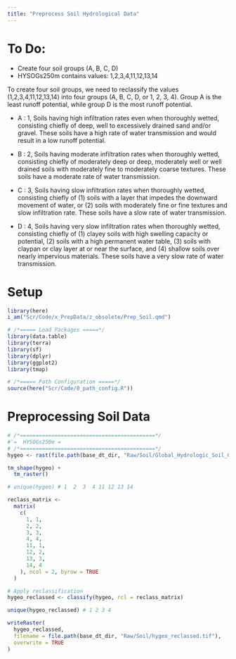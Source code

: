 ```yaml
---
title: "Preprocess Soil Hydrological Data"
---
```


# To Do: 
+ Create four soil groups (A, B, C, D)
+ HYSOGs250m contains values: 1,2,3,4,11,12,13,14

To create four soil groups, we need to reclassify the values (1,2,3,4,11,12,13,14) into four groups (A, B, C, D, or 1, 2, 3, 4). Group A is the least runoff potential, while group D is the most runoff potential.

+ A : 1, Soils having high infiltration rates even when thoroughly wetted, consisting chiefly of deep, well to excessively drained sand and/or gravel. These soils have a high rate of water transmission and would result in a low runoff potential.

+ B : 2, Soils having moderate infiltration rates when thoroughly wetted, consisting chiefly of moderately deep or deep, moderately well or well drained soils with moderately fine to moderately coarse textures. These soils have a moderate rate of water transmission.

+ C : 3, Soils having slow infiltration rates when thoroughly wetted, consisting chiefly of (1) soils with a layer that impedes the downward movement of water, or (2) soils with moderately fine or fine textures and slow infiltration rate. These soils have a slow rate of water transmission.

+ D : 4, Soils having very slow infiltration rates when thoroughly wetted, consisting chiefly of (1) clayey soils with high swelling capacity or potential, (2) soils with a high permanent water table, (3) soils with claypan or clay layer at or near the surface, and (4) shallow soils over nearly impervious materials. These soils have a very slow rate of water transmission.




# Setup
```r
library(here)
i_am("Scr/Code/x_PrepData/z_obsolete/Prep_Soil.qmd")

# /*===== Load Packages =====*/
library(data.table)
library(terra)
library(sf)
library(dplyr)
library(ggplot2)
library(tmap)

# /*===== Path Configuration =====*/
source(here("Scr/Code/0_path_config.R"))
```

# Preprocessing Soil Data

```r
# /*===========================================*/
#'=  HYSOGs250m =
# /*===========================================*/
hygeo <- rast(file.path(base_dt_dir, "Raw/Soil/Global_Hydrologic_Soil_Group_1566/data/HYSOGs250m.tif"))

tm_shape(hygeo) +
  tm_raster()

# unique(hygeo) # 1  2  3  4 11 12 13 14

reclass_matrix <- 
  matrix(
    c(
      1, 1,
      2, 2,
      3, 3,
      4, 4,
      11, 1,
      12, 2,
      13, 3,
      14, 4
    ), ncol = 2, byrow = TRUE
  )

# Apply reclassification
hygeo_reclassed <- classify(hygeo, rcl = reclass_matrix)

unique(hygeo_reclassed) # 1 2 3 4

writeRaster(
  hygeo_reclassed, 
  filename = file.path(base_dt_dir, "Raw/Soil/hygeo_reclassed.tif"), 
  overwrite = TRUE
)
```